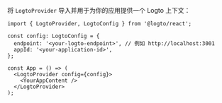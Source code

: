 将 `LogtoProvider` 导入并用于为你的应用提供一个 Logto 上下文：

```tsx title="App.tsx"
import { LogtoProvider, LogtoConfig } from '@logto/react';

const config: LogtoConfig = {
  endpoint: '<your-logto-endpoint>', // 例如 http://localhost:3001
  appId: '<your-application-id>',
};

const App = () => (
  <LogtoProvider config={config}>
    <YourAppContent />
  </LogtoProvider>
);
```
